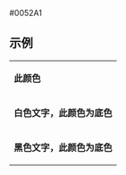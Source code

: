 <nowiki>#0052A1</nowiki><noinclude>

== 示例 ==
{|
|- style="color:{{ {{PAGENAME}} }}"
| '''此颜色'''
|- style="background:{{ {{PAGENAME}} }}; color:white"
| '''白色文字，此颜色为底色'''
|- style="background:{{ {{PAGENAME}} }}; color:black"
| '''黑色文字，此颜色为底色'''
|}

[[Category:新加坡政党颜色模板|{{PAGENAME}}]]
</noinclude>